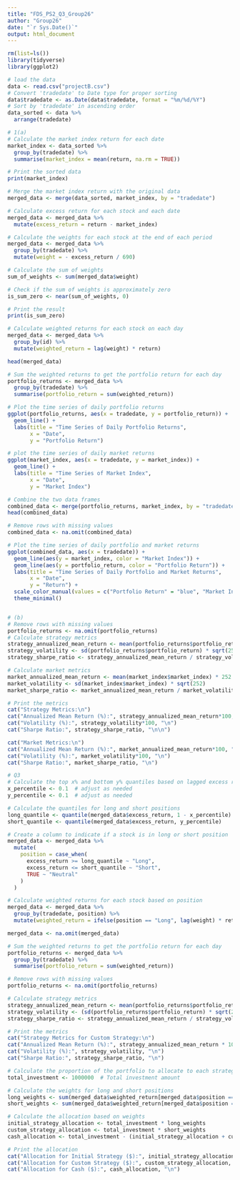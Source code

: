 ```yaml
---
title: "FDS_PS2_Q3_Group26"
author: "Group26"
date: "`r Sys.Date()`"
output: html_document
---
```


```r
rm(list=ls())
library(tidyverse)
library(ggplot2)
```

```r
# load the data
data <- read.csv("projectB.csv")
# Convert 'tradedate' to Date type for proper sorting
data$tradedate <- as.Date(data$tradedate, format = "%m/%d/%Y")
# Sort by 'tradedate' in ascending order
data_sorted <- data %>%
  arrange(tradedate)

# 1(a)
# Calculate the market index return for each date
market_index <- data_sorted %>%
  group_by(tradedate) %>%
  summarise(market_index = mean(return, na.rm = TRUE))

# Print the sorted data
print(market_index)

# Merge the market index return with the original data
merged_data <- merge(data_sorted, market_index, by = "tradedate")

# Calculate excess return for each stock and each date
merged_data <- merged_data %>%
  mutate(excess_return = return - market_index)

# Calculate the weights for each stock at the end of each period
merged_data <- merged_data %>%
  group_by(tradedate) %>%
  mutate(weight = - excess_return / 690)

# Calculate the sum of weights
sum_of_weights <- sum(merged_data$weight)

# Check if the sum of weights is approximately zero
is_sum_zero <- near(sum_of_weights, 0)

# Print the result
print(is_sum_zero)

# Calculate weighted returns for each stock on each day
merged_data <- merged_data %>%
  group_by(id) %>%
  mutate(weighted_return = lag(weight) * return)

head(merged_data)

# Sum the weighted returns to get the portfolio return for each day
portfolio_returns <- merged_data %>%
  group_by(tradedate) %>%
  summarise(portfolio_return = sum(weighted_return))

# Plot the time series of daily portfolio returns
ggplot(portfolio_returns, aes(x = tradedate, y = portfolio_return)) +
  geom_line() +
  labs(title = "Time Series of Daily Portfolio Returns",
       x = "Date",
       y = "Portfolio Return")

# plot the time series of daily market returns
ggplot(market_index, aes(x = tradedate, y = market_index)) +
  geom_line() +
  labs(title = "Time Series of Market Index",
       x = "Date",
       y = "Market Index")

# Combine the two data frames
combined_data <- merge(portfolio_returns, market_index, by = "tradedate")
head(combined_data)

# Remove rows with missing values
combined_data <- na.omit(combined_data)

# Plot the time series of daily portfolio and market returns
ggplot(combined_data, aes(x = tradedate)) +
  geom_line(aes(y = market_index, color = "Market Index")) +
  geom_line(aes(y = portfolio_return, color = "Portfolio Return")) +
  labs(title = "Time Series of Daily Portfolio and Market Returns",
       x = "Date",
       y = "Return") +
  scale_color_manual(values = c("Portfolio Return" = "blue", "Market Index" = "red")) +
  theme_minimal()


# (b)
# Remove rows with missing values
portfolio_returns <- na.omit(portfolio_returns)
# Calculate strategy metrics
strategy_annualized_mean_return <- mean(portfolio_returns$portfolio_return) * 252
strategy_volatility <- sd(portfolio_returns$portfolio_return) * sqrt(252)
strategy_sharpe_ratio <- strategy_annualized_mean_return / strategy_volatility

# Calculate market metrics
market_annualized_mean_return <- mean(market_index$market_index) * 252
market_volatility <- sd(market_index$market_index) * sqrt(252)
market_sharpe_ratio <- market_annualized_mean_return / market_volatility

# Print the metrics
cat("Strategy Metrics:\n")
cat("Annualized Mean Return (%):", strategy_annualized_mean_return*100, "\n")
cat("Volatility (%):", strategy_volatility*100, "\n")
cat("Sharpe Ratio:", strategy_sharpe_ratio, "\n\n")

cat("Market Metrics:\n")
cat("Annualized Mean Return (%):", market_annualized_mean_return*100, "\n")
cat("Volatility (%):", market_volatility*100, "\n")
cat("Sharpe Ratio:", market_sharpe_ratio, "\n")
```

```r
# Q3
# Calculate the top x% and bottom y% quantiles based on lagged excess return
x_percentile <- 0.1  # adjust as needed
y_percentile <- 0.1  # adjust as needed

# Calculate the quantiles for long and short positions
long_quantile <- quantile(merged_data$excess_return, 1 - x_percentile)
short_quantile <- quantile(merged_data$excess_return, y_percentile)

# Create a column to indicate if a stock is in long or short position
merged_data <- merged_data %>%
  mutate(
    position = case_when(
      excess_return >= long_quantile ~ "Long",
      excess_return <= short_quantile ~ "Short",
      TRUE ~ "Neutral"
    )
  )

# Calculate weighted returns for each stock based on position
merged_data <- merged_data %>%
  group_by(tradedate, position) %>%
  mutate(weighted_return = ifelse(position == "Long", lag(weight) * return, -lag(weight) * return))

merged_data <- na.omit(merged_data)

# Sum the weighted returns to get the portfolio return for each day
portfolio_returns <- merged_data %>%
  group_by(tradedate) %>%
  summarise(portfolio_return = sum(weighted_return))

# Remove rows with missing values
portfolio_returns <- na.omit(portfolio_returns)

# Calculate strategy metrics
strategy_annualized_mean_return <- mean(portfolio_returns$portfolio_return) * 252
strategy_volatility <- (sd(portfolio_returns$portfolio_return) * sqrt(252))*100
strategy_sharpe_ratio <- strategy_annualized_mean_return / strategy_volatility

# Print the metrics
cat("Strategy Metrics for Custom Strategy:\n")
cat("Annualized Mean Return (%):", strategy_annualized_mean_return * 100, "\n")
cat("Volatility (%):", strategy_volatility, "\n")
cat("Sharpe Ratio:", strategy_sharpe_ratio, "\n")

# Calculate the proportion of the portfolio to allocate to each strategy
total_investment <- 1000000  # Total investment amount

# Calculate the weights for long and short positions
long_weights <- sum(merged_data$weighted_return[merged_data$position == "Long"]) / sum(merged_data$weighted_return)
short_weights <- sum(merged_data$weighted_return[merged_data$position == "Short"]) / sum(merged_data$weighted_return)

# Calculate the allocation based on weights
initial_strategy_allocation <- total_investment * long_weights
custom_strategy_allocation <- total_investment * short_weights
cash_allocation <- total_investment - (initial_strategy_allocation + custom_strategy_allocation)  # Allocate remaining to cash

# Print the allocation
cat("Allocation for Initial Strategy ($):", initial_strategy_allocation, "\n")
cat("Allocation for Custom Strategy ($):", custom_strategy_allocation, "\n")
cat("Allocation for Cash ($):", cash_allocation, "\n")
```

